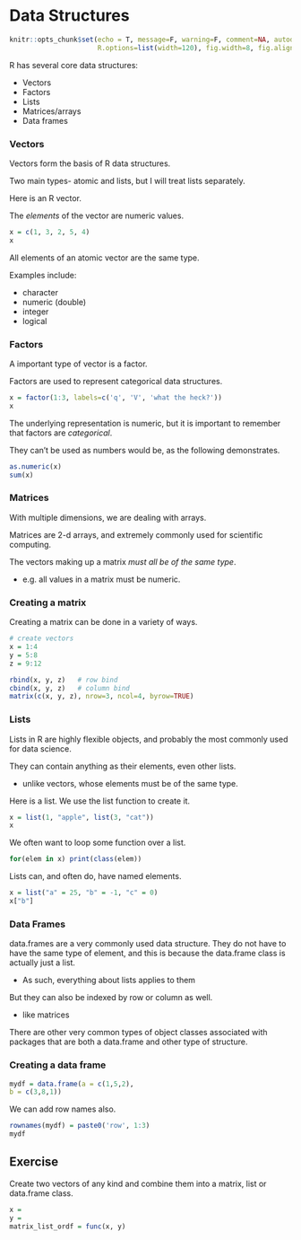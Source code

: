 # Data Structures

```r
knitr::opts_chunk$set(echo = T, message=F, warning=F, comment=NA, autodep=T, eval=FALSE, cache.rebuild=F, cache=F,
                      R.options=list(width=120), fig.width=8, fig.align = 'center')
```

 
 

<!-- <div style="text-align:center; font-size:200%; font-variant:small-caps;" ><span style='color:#1e90ff'>Data Structures</span></div> -->
  
R has several core data structures:
  
- Vectors
- Factors
- Lists
- Matrices/arrays
- Data frames


### Vectors

<span class="objclass">Vectors</span> form the basis of R data structures.

Two main types- <span class="objclass">atomic</span> and <span class="objclass">lists</span>, but I will treat lists separately.

Here is an R <span class="objclass">vector</span>. 

The *elements* of the vector are numeric values.

```r
x = c(1, 3, 2, 5, 4)
x
```


All elements of an atomic vector are the same type. 

Examples include:
  
- character
- numeric (double)
- integer
- logical



### Factors

A important type of vector is a <span class="objclass">factor</span>. 

Factors are used to represent categorical data structures.

```r
x = factor(1:3, labels=c('q', 'V', 'what the heck?'))
x
```


The underlying representation is numeric, but it is important to remember that factors are *categorical*.

They can't be used as numbers would be, as the following demonstrates.

```r
as.numeric(x)
sum(x)
```



### Matrices

With multiple dimensions, we are dealing with <span class="objclass">arrays.</span>

<span class="objclass">Matrices</span> are 2-d arrays, and extremely commonly used for scientific computing.

The vectors making up a matrix *must all be of the same type*.

- e.g. all values in a matrix must be numeric.



### Creating a matrix

Creating a matrix can be done in a variety of ways.

```r
# create vectors
x = 1:4
y = 5:8
z = 9:12

rbind(x, y, z)   # row bind
cbind(x, y, z)   # column bind
matrix(c(x, y, z), nrow=3, ncol=4, byrow=TRUE)
```


### Lists

<span class="objclass">Lists</span> in R are highly flexible objects, and probably the most commonly used for data science.

They can contain anything as their elements, even other lists.

- unlike vectors, whose elements must be of the same type. 

Here is a list. We use the <span class="func">list</span> function to create it. 

```r
x = list(1, "apple", list(3, "cat"))
x
```

We often want to loop some function over a list.

```r
for(elem in x) print(class(elem))
```

Lists can, and often do, have named elements.

```r
x = list("a" = 25, "b" = -1, "c" = 0)
x["b"]
```



### Data Frames

<span class="objclass">data.frames</span> are a very commonly used data structure. They do not have to have the same type of element, and this is because the data.frame class is actually just a list.

- As such, everything about lists applies to them

But they can also be indexed by row or column as well.

- like matrices

There are other very common types of object classes associated with packages that are both a <span class="objclass">data.frame</span> and other type of structure.


### Creating a data frame

```r
mydf = data.frame(a = c(1,5,2),
b = c(3,8,1))
```

We can add row names also.

```r
rownames(mydf) = paste0('row', 1:3)
mydf
```


## Exercise

Create two vectors of any kind and combine them into a matrix, list or data.frame class.  

```r
x = 
y = 
matrix_list_ordf = func(x, y)
```

